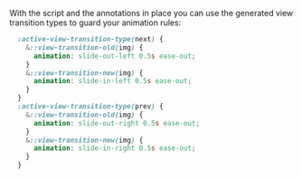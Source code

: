 With the script and the annotations in place you can use the generated view transition types to guard your animation rules:

```css
  :active-view-transition-type(next) {
    &::view-transition-old(img) {
      animation: slide-out-left 0.5s ease-out;
    }
    &::view-transition-new(img) {
      animation: slide-in-left 0.5s ease-out;
    }
  }
  :active-view-transition-type(prev) {
    &::view-transition-old(img) {
      animation: slide-out-right 0.5s ease-out;
    }
    &::view-transition-new(img) {
      animation: slide-in-right 0.5s ease-out;
    }
  }
```
